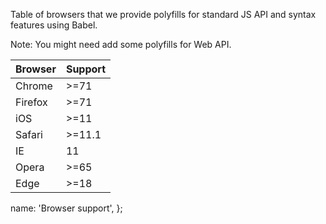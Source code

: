 
Table of browsers that we provide polyfills for standard JS API and syntax features using Babel.

Note: <DocumentLink href="about/Setup#polyfills-for-web-/-browser-api">You might need add some polyfills for Web API</DocumentLink>.

<table className="docs-table table">
  <thead>
    <tr>
      <th>Browser</th>
      <th>Support</th>
    </tr>
  </thead>
  <tbody>
    <tr>
      <td>Chrome</td>
      <td>>=71</td>
    </tr>
    <tr>
      <td>Firefox</td>
      <td>>=71</td>
    </tr>
    <tr>
      <td>iOS</td>
      <td>>=11</td>
    </tr>
    <tr>
      <td>Safari</td>
      <td>>=11.1</td>
    </tr>
    <tr>
      <td>IE</td>
      <td>11</td>
    </tr>
    <tr>
      <td>Opera</td>
      <td>>=65</td>
    </tr>
    <tr>
      <td>Edge</td>
      <td>>=18</td>
    </tr>
  </tbody>
</table>

  name: 'Browser support',
};
